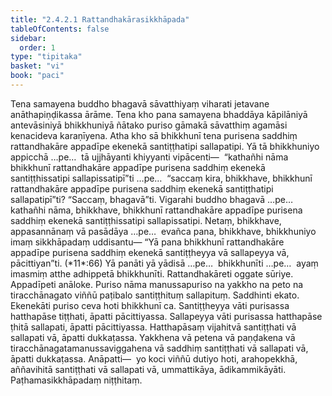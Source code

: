 ```yaml
---
title: "2.4.2.1 Rattandhakārasikkhāpada"
tableOfContents: false
sidebar:
  order: 1
type: "tipitaka"
basket: "vi"
book: "paci"
---
```



<DynamicBreadcrumb />

<Division number="838" book="paci" e="ch" v="2" p="351">

<Paragraph number="2671" book="paci">
Tena samayena buddho bhagavā sāvatthiyaṃ viharati jetavane anāthapiṇḍikassa ārāme. Tena kho pana samayena bhaddāya kāpilāniyā antevāsiniyā bhikkhuniyā ñātako puriso gāmakā sāvatthiṃ agamāsi kenacideva karaṇīyena. Atha kho sā bhikkhunī tena purisena saddhiṃ rattandhakāre appadīpe ekenekā santiṭṭhatipi sallapatipi.
</Paragraph>

<Paragraph number="2672" book="paci">
Yā tā bhikkhuniyo appicchā …pe…  tā ujjhāyanti khiyyanti vipācenti—  “kathañhi nāma bhikkhunī rattandhakāre appadīpe purisena saddhiṃ ekenekā santiṭṭhissatipi sallapissatipī”ti …pe…  “saccaṃ kira, bhikkhave, bhikkhunī rattandhakāre appadīpe purisena saddhiṃ ekenekā santiṭṭhatipi sallapatipī”ti? “Saccaṃ, bhagavā”ti. Vigarahi buddho bhagavā …pe…  kathañhi nāma, bhikkhave, bhikkhunī rattandhakāre appadīpe purisena saddhiṃ ekenekā santiṭṭhissatipi sallapissatipi. Netaṃ, bhikkhave, appasannānaṃ vā pasādāya …pe…  evañca pana, bhikkhave, bhikkhuniyo imaṃ sikkhāpadaṃ uddisantu—
</Paragraph>

</Division>
<Division number="839" book="paci" e="ch" v="2" p="352">

<Paragraph number="2673" book="paci">
<Emphasis>“Yā pana bhikkhunī rattandhakāre appadīpe purisena saddhiṃ ekenekā santiṭṭheyya vā sallapeyya vā, pācittiyan”</Emphasis>ti. (*11*:<Emphasis>66</Emphasis>)
</Paragraph>

</Division>
<Division number="840" book="paci" e="ch" v="2" p="352">

<Paragraph number="2674" book="paci">
<Emphasis>Yā panā</Emphasis>ti yā yādisā …pe…  <Emphasis>bhikkhunī</Emphasis>ti …pe…  ayaṃ imasmiṃ atthe adhippetā bhikkhunīti.
</Paragraph>

<Paragraph number="2675" book="paci">
<Emphasis>Rattandhakāre</Emphasis>ti oggate sūriye. Appadīpeti anāloke.
</Paragraph>

<Paragraph number="2676" book="paci">
<Emphasis>Puriso</Emphasis> nāma manussapuriso na yakkho na peto na tiracchānagato viññū paṭibalo santiṭṭhituṃ sallapituṃ.
</Paragraph>

<Paragraph number="2677" book="paci">
<Emphasis>Saddhin</Emphasis>ti ekato. <Emphasis>Ekenekā</Emphasis>ti puriso ceva hoti bhikkhunī ca.
</Paragraph>

<Paragraph number="2678" book="paci">
<Emphasis>Santiṭṭheyya vā</Emphasis>ti purisassa hatthapāse tiṭṭhati, āpatti pācittiyassa.
</Paragraph>

<Paragraph number="2679" book="paci">
<Emphasis>Sallapeyya vā</Emphasis>ti purisassa hatthapāse ṭhitā sallapati, āpatti pācittiyassa.
</Paragraph>

<Paragraph number="2680" book="paci">
Hatthapāsaṃ vijahitvā santiṭṭhati vā sallapati vā, āpatti dukkaṭassa. Yakkhena vā petena vā paṇḍakena vā tiracchānagatamanussaviggahena vā saddhiṃ santiṭṭhati vā sallapati vā, āpatti dukkaṭassa.
</Paragraph>

</Division>
<Division number="841" book="paci" e="ch" v="2" p="352">

<Paragraph number="2681" book="paci">
Anāpatti—  yo koci viññū dutiyo hoti, arahopekkhā, aññavihitā santiṭṭhati vā sallapati vā, ummattikāya, ādikammikāyāti.

</Paragraph>
</Division>

<Paragraph number="2682" type="center" book="paci">
Paṭhamasikkhāpadaṃ niṭṭhitaṃ.
</Paragraph>